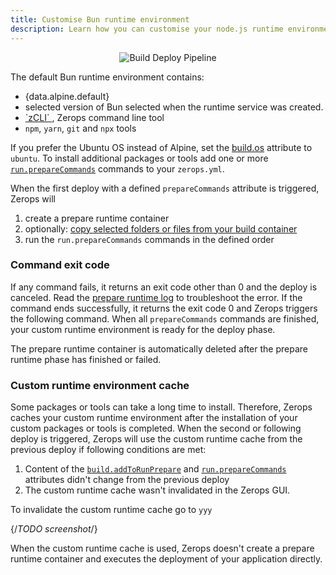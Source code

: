 ```yaml
---
title: Customise Bun runtime environment
description: Learn how you can customise your node.js runtime environment on Zerops.
---
```



<p align="center">
  <Image
    lightImage="/img/mind-maps/build-deploy/custom-runtime.webp"
    invertColors={true}
    alt="Build Deploy Pipeline"
    style={{ width: '95%', height: 'auto' }}
  />
</p>


The default Bun runtime environment contains:

- <span>{data.alpine.default}</span>
- selected version of Bun selected when the runtime service was created.
- <a href="/references/cli">
    `zCLI`
  </a>
  , Zerops command line tool
- `npm`, `yarn`, `git` and `npx` tools

If you prefer the Ubuntu OS instead of Alpine, set the [build.os](/bun/how-to/build-pipeline#os) attribute to `ubuntu`. To install additional packages or tools add one or more <a href="bun/how-to/build-pipeline#preparecommands1">`run.prepareCommands`</a> commands to your `zerops.yml`.

When the first deploy with a defined `prepareCommands` attribute is triggered, Zerops will

1. create a prepare runtime container
2. optionally: [copy selected folders or files from your build container](bun/how-to/build-pipeline#copy-folders-or-files-from-your-build-container)
3. run the `run.prepareCommands` commands in the defined order

### Command exit code

If any command fails, it returns an exit code other than 0 and the deploy is canceled. Read the [prepare runtime log](bun/how-to/logs#prepare-runtime-log) to troubleshoot the error. If the command ends successfully, it returns the exit code 0 and Zerops triggers the following command. When all `prepareCommands` commands are finished, your custom runtime environment is ready for the deploy phase.

The prepare runtime container is automatically deleted after the prepare runtime phase has finished or failed.

### Custom runtime environment cache

Some packages or tools can take a long time to install. Therefore, Zerops caches your custom runtime environment after the installation of your custom packages or tools is completed. When the second or following deploy is triggered, Zerops will use the custom runtime cache from the previous deploy if following conditions are met:

1. Content of the <a href="bun/how-to/build-pipeline#copy-folders-or-files-from-your-build-container">`build.addToRunPrepare`</a> and <a href="bun/how-to/build-pipeline#preparecommands-1">`run.prepareCommands`</a> attributes didn't change from the previous deploy
2. The custom runtime cache wasn't invalidated in the Zerops GUI.

To invalidate the custom runtime cache go to `yyy`

{/*TODO screenshot*/}

When the custom runtime cache is used, Zerops doesn't create a prepare runtime container and executes the deployment of your application directly.
